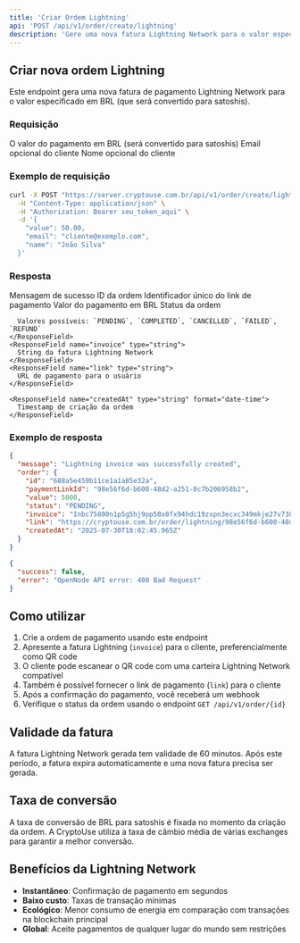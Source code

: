 ```yaml
---
title: 'Criar Ordem Lightning'
api: 'POST /api/v1/order/create/lightning'
description: 'Gere uma nova fatura Lightning Network para o valor especificado'
---
```


## Criar nova ordem Lightning

Este endpoint gera uma nova fatura de pagamento Lightning Network para o valor especificado em BRL (que será convertido para satoshis).

### Requisição

<ParamField body="value" type="number" required>
  O valor do pagamento em BRL (será convertido para satoshis)
</ParamField>

<ParamField body="email" type="string">
  Email opcional do cliente
</ParamField>

<ParamField body="name" type="string">
  Nome opcional do cliente
</ParamField>

### Exemplo de requisição

```bash
curl -X POST "https://server.cryptouse.com.br/api/v1/order/create/lightning" \
  -H "Content-Type: application/json" \
  -H "Authorization: Bearer seu_token_aqui" \
  -d '{
    "value": 50.00,
    "email": "cliente@exemplo.com",
    "name": "João Silva"
  }'
```

### Resposta

<ResponseField name="message" type="string">
  Mensagem de sucesso
</ResponseField>

<ResponseField name="order" type="object">
  <Expandable title="Propriedades">
    <ResponseField name="id" type="string">
      ID da ordem
    </ResponseField>
    <ResponseField name="paymentLinkId" type="string">
      Identificador único do link de pagamento
    </ResponseField>
    <ResponseField name="value" type="number">
      Valor do pagamento em BRL
    </ResponseField>
    <ResponseField name="status" type="string">
      Status da ordem
      
      Valores possíveis: `PENDING`, `COMPLETED`, `CANCELLED`, `FAILED`, `REFUND`
    </ResponseField>
    <ResponseField name="invoice" type="string">
      String da fatura Lightning Network
    </ResponseField>
    <ResponseField name="link" type="string">
      URL de pagamento para o usuário
    </ResponseField>
    
    <ResponseField name="createdAt" type="string" format="date-time">
      Timestamp de criação da ordem
    </ResponseField>
  </Expandable>
</ResponseField>

### Exemplo de resposta

<CodeGroup>

```json Sucesso (201)
{
  "message": "Lightning invoice was successfully created",
  "order": {
    "id": "688a5e459b11ce1a1a85e32a",
    "paymentLinkId": "98e56f6d-b600-48d2-a251-8c7b206958b2",
    "value": 5000,
    "status": "PENDING",
    "invoice": "Inbc75800n1p5g5hj9pp58x8fx94hdc19zxpn3ecxc349mkje27v738a981ztczeqq2y0cmvsdquf9h8vmmfvdjjqsmj09c8gmm4wdjscqzysxqzjhsp54qv2q6",
    "link": "https://cryptouse.com.br/order/lightning/98e56f6d-b600-48d2-a251-8c7b206958b2",
    "createdAt": "2025-07-30T18:02:45.965Z"
  }
}
```

```json Requisição inválida (400)
{
  "success": false,
  "error": "OpenNode API error: 400 Bad Request"
}
```

</CodeGroup>

## Como utilizar

1. Crie a ordem de pagamento usando este endpoint
2. Apresente a fatura Lightning (`invoice`) para o cliente, preferencialmente como QR code
3. O cliente pode escanear o QR code com uma carteira Lightning Network compatível
4. Também é possível fornecer o link de pagamento (`link`) para o cliente
5. Após a confirmação do pagamento, você receberá um webhook
6. Verifique o status da ordem usando o endpoint `GET /api/v1/order/{id}`

## Validade da fatura

A fatura Lightning Network gerada tem validade de 60 minutos. Após este período, a fatura expira automaticamente e uma nova fatura precisa ser gerada.

## Taxa de conversão

A taxa de conversão de BRL para satoshis é fixada no momento da criação da ordem. A CryptoUse utiliza a taxa de câmbio média de várias exchanges para garantir a melhor conversão.

## Benefícios da Lightning Network

- **Instantâneo**: Confirmação de pagamento em segundos
- **Baixo custo**: Taxas de transação mínimas
- **Ecológico**: Menor consumo de energia em comparação com transações na blockchain principal
- **Global**: Aceite pagamentos de qualquer lugar do mundo sem restrições 